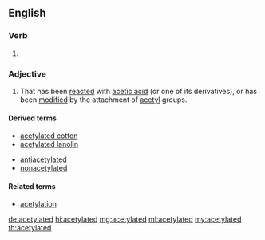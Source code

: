 ==English==

===Verb===
{{head|en|verb form}}

# {{en-past of|acetylate}}

===Adjective===
{{en-adj}}

# That has been [[reacted]] with [[acetic acid]] (or one of its derivatives), or has been [[modified]] by the attachment of [[acetyl]] groups.

====Derived terms====
{{der-top}}
* [[acetylated cotton]]
* [[acetylated lanolin]]
{{der-mid}}
* [[antiacetylated]]
* [[nonacetylated]]
{{der-bottom}}

====Related terms====
* [[acetylation]]

[[de:acetylated]]
[[hi:acetylated]]
[[mg:acetylated]]
[[ml:acetylated]]
[[my:acetylated]]
[[th:acetylated]]